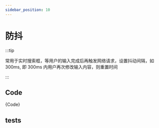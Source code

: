 ```yaml
---
sidebar_position: 10
---
```




# 防抖

:::tip

常用于实时搜索框，等用户的输入完成后再触发网络请求，设置抖动间隔，如 300ms, 即 300ms 内用户再次修改输入内容，则重置时间

:::

## Code

<CodeBlock language="js">{Code}</CodeBlock>

## tests

<Demo />
